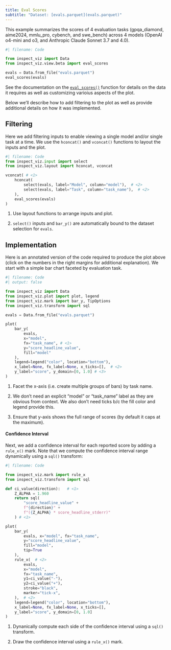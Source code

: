 ```yaml
---
title: Eval Scores
subtitle: "Dataset: [evals.parquet](evals.parquet)"
---
```


This example summarizes the scores of 4 evaluation tasks (gpqa_diamond, aime2024, mmlu_pro, cybench, and swe_bench) across 4 models (OpenAI o4-mini and o3, and Anthropic Claude Sonnet 3.7 and 4.0).

```python
#| filename: Code

from inspect_viz import Data
from inspect_viz.view.beta import eval_scores

evals = Data.from_file("evals.parquet")
eval_scores(evals)
```

See the documentation on the [`eval_scores()`](../../../reference/inspect_viz.view.qmd#eval_scores) function for details on the data it requires as well as customizing varioius aspects of the plot. 

Below we'll describe how to add filtering to the plot as well as provide additional details on how it was implemented.


## Filtering

Here we add filtering inputs to enable viewing a single model and/or single task at a time. We use the `hconcat()` and `vconcat()` functions to layout the inputs and the plot.

```python
#| filename: Code
from inspect_viz.input import select
from inspect_viz.layout import hconcat, vconcat

vconcat( # <1>
    hconcat(
        select(evals, label="Model", column="model"),  # <2>
        select(evals, label="Task", column="task_name"),  # <2>
    ),
    eval_scores(evals)
)
```

1. Use layout functions to arrange inputs and plot.

2. `select()` inputs and `bar_y()` are automatically bound to the dataset selection for `evals`. 




## Implementation

Here is an annotated version of the code required to produce the plot above (click on the numbers in the right margins for additional explanation). We start with a simple bar chart faceted by evaluation task.

```python
#| filename: Code
#| output: false

from inspect_viz import Data
from inspect_viz.plot import plot, legend
from inspect_viz.mark import bar_y, TipOptions
from inspect_viz.transform import sql

evals = Data.from_file("evals.parquet")

plot(
    bar_y( 
        evals, 
        x="model", 
        fx="task_name", # <1>
        y="score_headline_value",
        fill="model"
    ),
    legend=legend("color", location="bottom"),
    x_label=None, fx_label=None, x_ticks=[],  # <2> 
    y_label="score", y_domain=[0, 1.0] # <3>
)
```

1. Facet the x-axis (i.e. create multiple groups of bars) by task name.

2. We don't need an explicit "model" or "task_name" label as they are obvious from context. We also don't need ticks b/c the fill color and legend provide this.

3. Ensure that y-axis shows the full range of scores (by default it caps at the maximum).

#### Confidence Interval

Next, we add a confidence interval for each reported score by adding a `rule_x()` mark. Note that we compute the confidence interval range dynamically using a `sql()` transform:

```python
#| filename: Code

from inspect_viz.mark import rule_x
from inspect_viz.transform import sql

def ci_value(direction):   # <1>
    Z_ALPHA = 1.960
    return sql(
        "score_headline_value" +
        f"{direction}" +
        f"({Z_ALPHA} * score_headline_stderr)"
    ) # <1>

plot(
    bar_y( 
        evals, x="model", fx="task_name", 
        y="score_headline_value",
        fill="model",
        tip=True
    ),
    rule_x(  # <2>
        evals,
        x="model",
        fx="task_name",
        y1=ci_value("-"),
        y2=ci_value("+"),
        stroke="black",
        marker="tick-x",
    ),  # <2>
    legend=legend("color", location="bottom"),
    x_label=None, fx_label=None, x_ticks=[],
    y_label="score", y_domain=[0, 1.0]
)
```

1. Dynanically compute each side of the confidence interval using a `sql()` transform.

2. Draw the confidence interval using a `rule_x()` mark.
